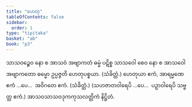 ```yaml
---
title: "ဟေတု"
tableOfContents: false
sidebar:
  order: 1
type: "tipitaka"
basket: "ab"
book: "p3"
---
```



<DynamicBreadcrumb />

<Division number="40" book="p3" e="ch" v="39" p="365">

<Paragraph number="1664" book="p3">
သာသဝဉ္စေဝ နော စ အာသဝံ အဗျာကတံ ဓမ္မံ ပဋိစ္စ သာသဝေါ စေဝ နော စ အာသဝေါ အဗျာကတော ဓမ္မော ဥပ္ပဇ္ဇတိ ဟေတုပစ္စယာ. (သံခိတ္တံ.)
</Paragraph>

</Division>
<Division number="41" book="p3" e="ch" v="39" p="365">

<Paragraph number="1665" book="p3">
ဟေတုယာ ဧကံ, အာရမ္မဏေ ဧကံ …ပေ…  အဝိဂတေ ဧကံ. (သံခိတ္တံ.)
</Paragraph>

<Paragraph number="1666" book="p3">
(သဟဇာတဝါရေပိ …ပေ…  ပဉှာဝါရေပိ သဗ္ဗတ္ထ ဧကံ.)

</Paragraph>
</Division>

<Paragraph number="1667" type="center" book="p3">
အာသဝသာသဝဒုကကုသလတ္တိကံ နိဋ္ဌိတံ.
</Paragraph>